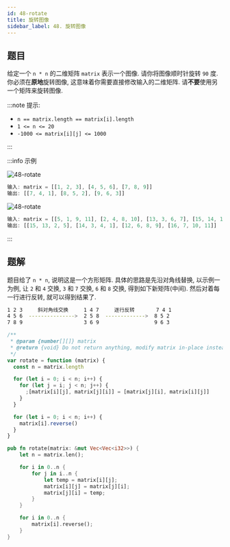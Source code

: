 ```yaml
---
id: 48-rotate
title: 旋转图像
sidebar_label: 48. 旋转图像
---
```


## 题目

给定一个 `n * n` 的二维矩阵 `matrix` 表示一个图像. 请你将图像顺时针旋转 `90` 度. 你必须在**原地**旋转图像, 这意味着你需要直接修改输入的二维矩阵. 请**不要**使用另一个矩阵来旋转图像.

:::note 提示:

- `n == matrix.length == matrix[i].length`
- `1 <= n <= 20`
- `-1000 <= matrix[i][j] <= 1000`

:::

:::info 示例

![48-rotate](../../static/img/48-rotate-1.jpg)

```ts
输入: matrix = [[1, 2, 3], [4, 5, 6], [7, 8, 9]]
输出: [[7, 4, 1], [8, 5, 2], [9, 6, 3]]
```

![48-rotate](../../static/img/48-rotate-2.jpg)

```ts
输入: matrix = [[5, 1, 9, 11], [2, 4, 8, 10], [13, 3, 6, 7], [15, 14, 12, 16]]
输出: [[15, 13, 2, 5], [14, 3, 4, 1], [12, 6, 8, 9], [16, 7, 10, 11]]
```

:::

## 题解

题目给了 `n * n`, 说明这是一个方形矩阵. 具体的思路是先沿对角线替换, 以示例一为例, 让 `2` 和 `4` 交换, `3` 和 `7` 交换, `6` 和 `8` 交换, 得到如下新矩阵(中间).
然后对着每一行进行反转, 就可以得到结果了.

```bash
1 2 3     斜对角线交换     1 4 7     逐行反转       7 4 1
4 5 6  --------------->  2 5 8  ------------->  8 5 2
7 8 9                    3 6 9                  9 6 3
```


<Tabs>
  <TabItem value="JavaScript" label="JavaScript" default>

```ts
/**
 * @param {number[][]} matrix
 * @return {void} Do not return anything, modify matrix in-place instead.
 */
var rotate = function (matrix) {
  const n = matrix.length

  for (let i = 0; i < n; i++) {
    for (let j = i; j < n; j++) {
      ;[matrix[i][j], matrix[j][i]] = [matrix[j][i], matrix[i][j]]
    }
  }

  for (let i = 0; i < n; i++) {
    matrix[i].reverse()
  }
}
```

</TabItem>
<TabItem value="Rust" label="Rust">

```rust
pub fn rotate(matrix: &mut Vec<Vec<i32>>) {
    let n = matrix.len();

    for i in 0..n {
        for j in i..n {
            let temp = matrix[i][j];
            matrix[i][j] = matrix[j][i];
            matrix[j][i] = temp;
        }
    }

    for i in 0..n {
        matrix[i].reverse();
    }
}
```

</TabItem>
</Tabs>
